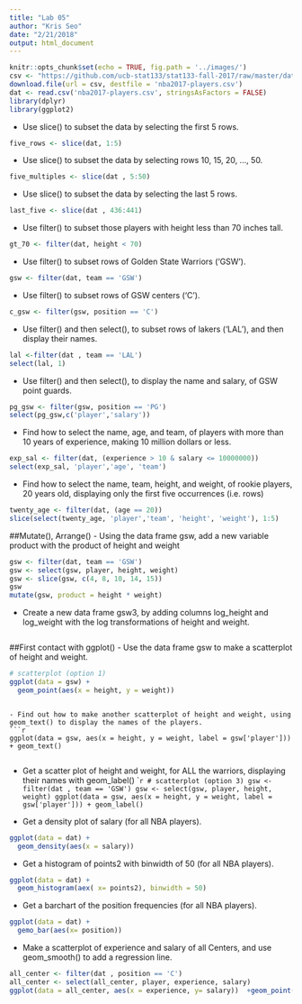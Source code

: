 ```yaml
---
title: "Lab 05"
author: "Kris Seo"
date: "2/21/2018"
output: html_document
---
```


```r
knitr::opts_chunk$set(echo = TRUE, fig.path = '../images/')
csv <- "https://github.com/ucb-stat133/stat133-fall-2017/raw/master/data/nba2017-players.csv"
download.file(url = csv, destfile = 'nba2017-players.csv')
dat <- read.csv('nba2017-players.csv', stringsAsFactors = FALSE)
library(dplyr)
library(ggplot2)
```

- Use slice() to subset the data by selecting the first 5 rows.
```r
five_rows <- slice(dat, 1:5)
```

- Use slice() to subset the data by selecting rows 10, 15, 20, ..., 50.
```r
five_multiples <- slice(dat , 5:50)

```

- Use slice() to subset the data by selecting the last 5 rows.
```r
last_five <- slice(dat , 436:441)

```

- Use filter() to subset those players with height less than 70 inches tall.
```r
gt_70 <- filter(dat, height < 70)
```

- Use filter() to subset rows of Golden State Warriors ('GSW').
```r
gsw <- filter(dat, team == 'GSW')
```

- Use filter() to subset rows of GSW centers ('C').
```r
c_gsw <- filter(gsw, position == 'C')
```

- Use filter() and then select(), to subset rows of lakers ('LAL'), and then display their names.
```r
lal <-filter(dat , team == 'LAL')
select(lal, 1)

```

- Use filter() and then select(), to display the name and salary, of GSW point guards.
```r
pg_gsw <- filter(gsw, position == 'PG')
select(pg_gsw,c('player','salary'))
```

- Find how to select the name, age, and team, of players with more than 10 years of experience, making 10 million dollars or less.
```r
exp_sal <- filter(dat, (experience > 10 & salary <= 10000000))
select(exp_sal, 'player','age', 'team')
```
- Find how to select the name, team, height, and weight, of rookie players, 20 years old, displaying only the first five occurrences (i.e. rows)
```r
twenty_age <- filter(dat, (age == 20))
slice(select(twenty_age, 'player','team', 'height', 'weight'), 1:5)
```


##Mutate(), Arrange()
- Using the data frame gsw, add a new variable product with the product of height and weight
```r
gsw <- filter(dat, team == 'GSW')
gsw <- select(gsw, player, height, weight)
gsw <- slice(gsw, c(4, 8, 10, 14, 15))
gsw
mutate(gsw, product = height * weight)

```
- Create a new data frame gsw3, by adding columns log_height and log_weight with the log transformations of height and weight.
```r

```
















##First contact with ggplot()
- Use the data frame gsw to make a scatterplot of height and weight.
```r

# scatterplot (option 1)
ggplot(data = gsw) +
  geom_point(aes(x = height, y = weight))
```
```

- Find out how to make another scatterplot of height and weight, using geom_text() to display the names of the players.
```r



ggplot(data = gsw, aes(x = height, y = weight, label = gsw['player'])) + geom_text()


```

- Get a scatter plot of height and weight, for ALL the warriors, displaying their names with geom_label()
````r
# scatterplot (option 3)
gsw <- filter(dat , team == 'GSW')
gsw <- select(gsw, player, height, weight)
ggplot(data = gsw, aes(x = height, y = weight, label = gsw['player'])) + geom_label()
```


- Get a density plot of salary (for all NBA players).
```r
ggplot(data = dat) +
  geom_density(aes(x = salary))
```

- Get a histogram of points2 with binwidth of 50 (for all NBA players).
```r
ggplot(data = dat) +
  geom_histogram(aex( x= points2), binwidth = 50)
```

- Get a barchart of the position frequencies (for all NBA players).
```r
ggplot(data = dat) +
  gemo_bar(aes(x= position))
```
- Make a scatterplot of experience and salary of all Centers, and use geom_smooth() to add a regression line.
```r
all_center <- filter(dat , position == 'C')
all_center <- select(all_center, player, experience, salary)
ggplot(data = all_center, aes(x = experience, y= salary))  +geom_point() + geom_smooth()
```








